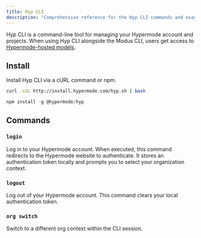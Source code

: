 ```yaml
---
title: Hyp CLI
description: "Comprehensive reference for the Hyp CLI commands and usage"
---
```


Hyp CLI is a command-line tool for managing your Hypermode account and projects. When using Hyp CLI alongside the Modus CLI, users get access to [Hypermode-hosted models](/hosted-models).

## Install

Install Hyp CLI via a cURL command or npm.

<CodeGroup>

```bash cURL
curl -sSL http://install.hypermode.com/hyp.sh | bash
```

```js npm
npm install -g @hypermode/hyp
```

</CodeGroup>

## Commands

### `login`

Log in to your Hypermode account. When executed, this command redirects to the Hypermode website to authenticate. It stores an authentication token locally and prompts you to select your organization context.

### `logout`

Log out of your Hypermode account. This command clears your local authentication token.

### `org switch`

Switch to a different org context within the CLI session.

